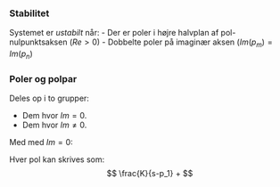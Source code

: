 ### Stabilitet

Systemet er *ustabilt* når:
- Der er poler i højre halvplan af pol-nulpunktsaksen ($Re>0$)
- Dobbelte poler på imaginær aksen ($Im(p_m) = Im(p_n$)

### Poler og polpar

Deles op i to grupper:

- Dem hvor $Im=0$.
- Dem hvor $Im\neq 0$.


Med med $Im=0$:

Hver pol kan skrives som:
$$
\frac{K}{s-p_1} + 
$$